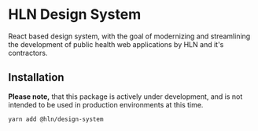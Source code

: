 
<Meta title="Overview|Welcome" />

# HLN Design System

React based design system, with the goal of modernizing and streamlining the development of public health web applications by HLN and it's contractors.

## Installation

**Please note,** that this package is actively under development, and is not intended to be used in production environments at this time.

```bash
yarn add @hln/design-system
```
